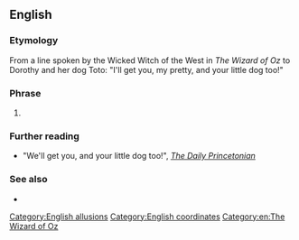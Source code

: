 ==English==

===Etymology===
From a line spoken by the Wicked Witch of the West in ''The Wizard of Oz'' to Dorothy and her dog Toto: "I'll get you, my pretty, and your little dog too!"

===Phrase===
{{en-phrase}}

# {{lb|en|humorous}} {{n-g|A statement that not only will the person being addressed be punished but their conspirators will also.}}

===Further reading===
* "We'll get you, and your little dog too!", ''[https://archive.is/20130628234611/www.dailyprincetonian.com/archives/2007/12/10/news/19654.shtml The Daily Princetonian]''

===See also===
* {{l|en|and the horse you rode in on}}

[[Category:English allusions]]
[[Category:English coordinates]]
[[Category:en:The Wizard of Oz]]